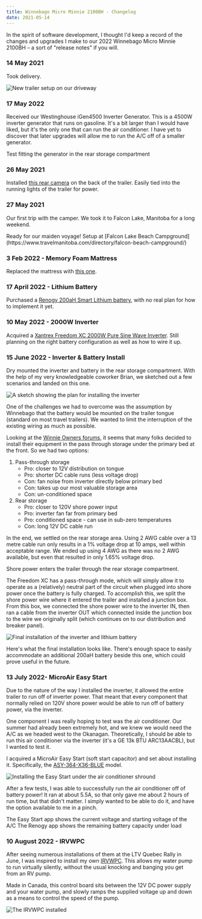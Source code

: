 ```yaml
---
title: Winnebago Micro Minnie 2100BH - Changelog
date: 2021-05-14
---
```


In the spirit of software development, I thought I'd keep a record of the changes and upgrades I make to our 2022 Winnebago Micro Minnie 2100BH – a sort of "release notes" if you will.

### 14 May 2021

Took delivery.

<Image src='/static/img/winnebago-micro-minnie/winnie-delivery.jpg' alt='New trailer setup on our driveway' />

### 17 May 2022

Received our Westinghouse iGen4500 Inverter Generator. This is a 4500W inverter generator that runs on gasoline. It's a bit larger than I would have liked, but it's the only one that can run the air conditioner. I have yet to discover that later upgrades will allow me to run the A/C off of a smaller generator.

<ImageWithCaption src='/static/img/winnebago-micro-minnie/generator.jpg' alt='Generator in rear storage compartment'>
  Test fitting the generator in the rear storage compartment
</ImageWithCaption>

### 26 May 2021

Installed [this rear camera](https://a.co/d/7bFckYf) on the back of the trailer. Easily tied into the running lights of the trailer for power.

### 27 May 2021

Our first trip with the camper. We took it to Falcon Lake, Manitoba for a long weekend.

<div className='image-half'>
  <ImageWithCaption
    src='/static/img/winnebago-micro-minnie/winnie-first-trip.jpg'
    alt='Prepared to depart for our inaugural trip'>
    Ready for our maiden voyage!
  </ImageWithCaption>
  <ImageWithCaption
    src='/static/img/winnebago-micro-minnie/winnie-falcon.jpg'
    alt='Camper at Falcon Lake Beach Campground'>
    Setup at [Falcon Lake Beach Campground](https://www.travelmanitoba.com/directory/falcon-beach-campground/)
  </ImageWithCaption>
</div>

### 3 Feb 2022 - Memory Foam Mattress

Replaced the mattress with [this one](https://a.co/d/3J3dP5c).

### 17 April 2022 - Lithium Battery

Purchased a [Renogy 200aH Smart Lithium battery](https://ca.renogy.com/200ah-12-volt-lithium-iron-phosphate-battery-w-bluetooth/), with no real plan for how to implement it yet.

### 10 May 2022 - 2000W Inverter

Acquired a [Xantrex Freedom XC 2000W Pure Sine Wave Inverter](https://xantrex.com/products/inverter-chargers/freedomxc/). Still planning on the right battery configuration as well as how to wire it up.

### 15 June 2022 - Inverter & Battery Install

Dry mounted the inverter and battery in the rear storage compartment. With the help of my very knowledgeable coworker Brian, we sketched out a few scenarios and landed on this one.

<Image
  src='/static/img/winnebago-micro-minnie/winnie-inverter-plan.jpg'
  alt='A sketch showing the plan for installing the inverter'
/>

One of the challenges we had to overcome was the assumption by Winnebago that the battery would be mounted on the trailer tongue (standard on most travel trailers). We wanted to limit the interruption of the existing wiring as much as possible.

Looking at the [Winnie Owners forums](https://www.winnieowners.com/forums/), it seems that many folks decided to install their equipment in the pass through storage under the primary bed at the front. So we had two options:

1. Pass-through storage
   - Pro: closer to 12V distribution on tongue
   - Pro: shorter DC cable runs (less voltage drop)
   - Con: fan noise from inverter directly below primary bed
   - Con: takes up our most valuable storage area
   - Con: un-conditioned space
1. Rear storage
   - Pro: closer to 120V shore power input
   - Pro: inverter fan far from primary bed
   - Pro: conditioned space - can use in sub-zero temperatures
   - Con: long 12V DC cable run

In the end, we settled on the rear storage area. Using 2 AWG cable over a 13 metre cable run only results in a 1% voltage drop at 10 amps, well within acceptable range. We ended up using 4 AWG as there was no 2 AWG available, but even that resulted in only 1.65% voltage drop.

<ImageWithCaption
  src='/static/img/winnebago-micro-minnie/winnie-shore-power.jpg'
  alt='Showing how the shore power enters the RV'>
  Shore power enters the trailer through the rear storage compartment.
</ImageWithCaption>

The Freedom XC has a pass-through mode, which will simply allow it to operate as a (relatively) neutral part of the circuit when plugged into shore power once the battery is fully charged. To accomplish this, we split the shore power wire where it entered the trailer and installed a junction box. From this box, we connected the shore power wire to the inverter IN, then ran a cable from the inverter OUT which connected inside the junction box to the wire we originally split (which continues on to our distribution and breaker panel).

<Image
  src='/static/img/winnebago-micro-minnie/inverter-final-install.jpg'
  alt='Final installation of the inverter and lithium battery'
/>

Here's what the final installation looks like. There's enough space to easily accommodate an additional 200aH battery beside this one, which could prove useful in the future.

### 13 July 2022- MicroAir Easy Start

Due to the nature of the way I installed the inverter, it allowed the entire trailer to run off of inverter power. That meant that every component that normally relied on 120V shore power would be able to run off of battery power, via the inverter.

One component I was really hoping to test was the air conditioner. Our summer had already been extremely hot, and we knew we would need the A/C as we headed west to the Okanagan. Theoretically, I should be able to run this air conditioner via the inverter (it's a GE 13k BTU ARC13AACBL), but I wanted to test it.

I acquired a MicroAir Easy Start (soft start capacitor) and set about installing it. Specifically, the [ASY-364-X36-BLUE](https://www.microair.net/collections/easystart-soft-starters/products/easystart-364-3-ton-single-phase-soft-starter-for-air-conditioners?variant=29181121483) model.

<Image
  src='/static/img/winnebago-micro-minnie/soft-start-install.jpg'
  alt='Installing the Easy Start under the air conditioner shround'
/>

After a few tests, I was able to successfully run the air conditioner off of battery power! It ran at about 5.5A, so that only gave me about 2 hours of run time, but that didn't matter. I simply wanted to be able to do it, and have the option available to me in a pinch.

<div className='image-half'>
  <ImageWithCaption
    src='/static/img/winnebago-micro-minnie/soft-start-status.png'
    alt='Screenshot of Easy Start app status'>
    The Easy Start app shows the current voltage and starting voltage of the A/C
  </ImageWithCaption>
  <ImageWithCaption src='/static/img/winnebago-micro-minnie/battery-status.png' alt='Screenshot of Renogy app'>
    The Renogy app shows the remaining battery capacity under load
  </ImageWithCaption>
</div>

### 10 August 2022 - IRVWPC

After seeing numerous installations of them at the LTV Quebec Rally in June, I was inspired to install my own [IRVWPC](https://www.irvwpc.com/). This allows my water pump to run virtually silently, without the usual knocking and banging you get from an RV pump.

Made in Canada, this control board sits between the 12V DC power supply and your water pump, and slowly ramps the supplied voltage up and down as a means to control the speed of the pump.

<Image src='/static/img/winnebago-micro-minnie/irvwpc-install.jpg' alt='The IRVWPC installed' />

